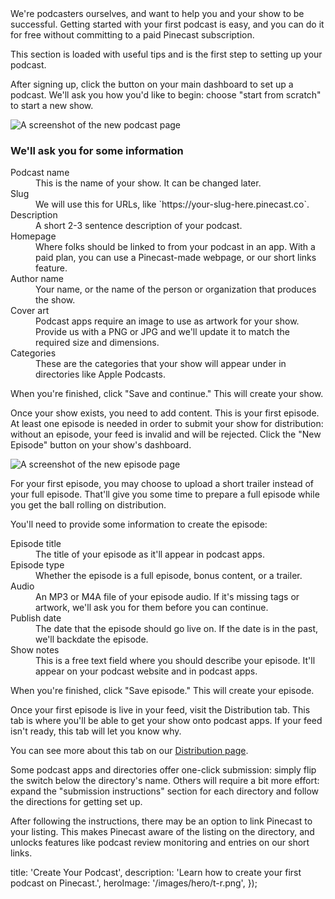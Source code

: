 
<Intro>
  We're podcasters ourselves, and want to help you and your show to be successful. Getting started with your first podcast is easy, and you can do it for free without committing to a paid Pinecast subscription.

  This section is loaded with useful tips and is the first step to setting up your podcast.
</Intro>

<Step stepNumber={1} title="Create the show">
  After signing up, click the button on your main dashboard to set up a podcast. We'll ask you how you'd like to begin: choose "start from scratch" to start a new show.

  ![A screenshot of the new podcast page](/images/content/learn/screenshot-create-podcast.png)

  ### We'll ask you for some information

  <DefinitionList>
    <dt>Podcast name</dt>
    <dd>
      This is the name of your show. It can be changed later.
    </dd>
    <dt>Slug</dt>
    <dd>
      We will use this for URLs, like `https://your-slug-here.pinecast.co`.
    </dd>
    <dt>Description</dt>
    <dd>
      A short 2-3 sentence description of your podcast.
    </dd>
    <dt>Homepage</dt>
    <dd>
      Where folks should be linked to from your podcast in an app. With a paid plan, you can use a Pinecast-made webpage, or our short links feature.
    </dd>
    <dt>Author name</dt>
    <dd>
      Your name, or the name of the person or organization that produces the show.
    </dd>
    <dt>Cover art</dt>
    <dd>
      Podcast apps require an image to use as artwork for your show. Provide us with a PNG or JPG and we'll update it to match the required size and dimensions.
    </dd>
    <dt>Categories</dt>
    <dd>
      These are the categories that your show will appear under in directories like Apple Podcasts.
    </dd>
  </DefinitionList>

  When you're finished, click "Save and continue." This will create your show.
</Step>

<Step stepNumber={2} title="Upload your first episode">
  Once your show exists, you need to add content. This is your first episode. At least one episode is needed in order to submit your show for distribution: without an episode, your feed is invalid and will be rejected. Click the "New Episode" button on your show's dashboard.

  ![A screenshot of the new episode page](/images/content/learn/screenshot-create-episode.png)

  For your first episode, you may choose to upload a short trailer instead of your full episode. That'll give you some time to prepare a full episode while you get the ball rolling on distribution.

  You'll need to provide some information to create the episode:

  <DefinitionList>
    <dt>Episode title</dt>
    <dd>
      The title of your episode as it'll appear in podcast apps.
    </dd>
    <dt>Episode type</dt>
    <dd>
      Whether the episode is a full episode, bonus content, or a trailer.
    </dd>
    <dt>Audio</dt>
    <dd>
      An MP3 or M4A file of your episode audio. If it's missing tags or artwork, we'll ask you for them before you can continue.
    </dd>
    <dt>Publish date</dt>
    <dd>
      The date that the episode should go live on. If the date is in the past, we'll backdate the episode.
    </dd>
    <dt>Show notes</dt>
    <dd>
      This is a free text field where you should describe your episode. It'll appear on your podcast website and in podcast apps.
    </dd>
  </DefinitionList>

  When you're finished, click "Save episode." This will create your episode.

</Step>

<Step stepNumber={3} title="Set up distribution">
  Once your first episode is live in your feed, visit the Distribution tab. This tab is where you'll be able to get your show onto podcast apps. If your feed isn't ready, this tab will let you know why.

  You can see more about this tab on our [Distribution page](/features/distribution).

  Some podcast apps and directories offer one-click submission: simply flip the switch below the directory's name. Others will require a bit more effort: expand the "submission instructions" section for each directory and follow the directions for getting set up.

  After following the instructions, there may be an option to link Pinecast to your listing. This makes Pinecast aware of the listing on the directory, and unlocks features like podcast review monitoring and entries on our short links.
</Step>


  title: 'Create Your Podcast',
  description: 'Learn how to create your first podcast on Pinecast.',
  heroImage: '/images/hero/t-r.png',
});
